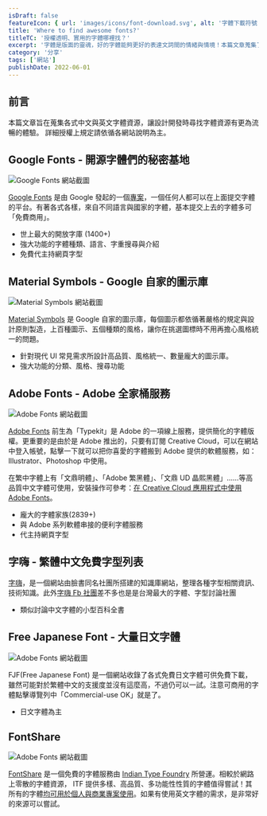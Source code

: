 ```yaml
---
isDraft: false
featureIcon: { url: 'images/icons/font-download.svg', alt: '字體下載符號' }
title: 'Where to find awesome fonts?'
titleTC: '授權透明、實用的字體哪裡找？'
excerpt: '字體是版面的靈魂，好的字體能夠更好的表達文詞間的情緒與情境！本篇文章蒐集了實用且來源可靠、授權清楚的字體網站，在使用時請務必要注意授權範圍限制。'
category: '分享'
tags: ['網站']
publishDate: 2022-06-01
---
```


## 前言

本篇文章旨在蒐集各式中文與英文字體資源，讓設計開發時尋找字體資源有更為流暢的體驗。 詳細授權上規定請依循各網站說明為主。

## Google Fonts - 開源字體們的秘密基地

![Google Fonts 網站截圖](./google-fonts.webp)

[Google Fonts](https://fonts.google.com/) 是由 Google 發起的一個[專案](https://github.com/google/fonts)，一個任何人都可以在上面提交字體的平台。有著各式各樣，來自不同語言與國家的字體，基本提交上去的字體多可「免費商用」。

- 世上最大的開放字庫 (1400+)
- 強大功能的字體種類、語言、字重搜尋與介紹
- 免費代主持網頁字型

## Material Symbols - Google 自家的圖示庫

![Material Symbols 網站截圖](./material-symbols.webp)

[Material Symbols](https://fonts.google.com/icons?icon.set=Material+Symbols) 是 Google 自家的圖示庫，每個圖示都依循著嚴格的規定與設計原則製造，上百種圖示、五個種類的風格，讓你在挑選圖標時不用再擔心風格統一的問題。

- 針對現代 UI 常見需求所設計高品質、風格統一、數量龐大的圖示庫。
- 強大功能的分類、風格、搜尋功能

## Adobe Fonts - Adobe 全家桶服務

![Adobe Fonts 網站截圖](./adobe-fonts.webp)

[Adobe Fonts](https://fonts.adobe.com) 前生為「Typekit」是 Adobe 的一項線上服務，提供簡化的字體版權。更重要的是由於是 Adobe
推出的，只要有訂閱 Creative Cloud，可以在網站中登入帳號，點擊一下就可以把你喜愛的字體搬到 Adobe 提供的軟體服務，如：Illustrator、Photoshop
中使用。

在繁中字體上有「文鼎明體」、｢Adobe 繁黑體」、｢文鼎 UD 晶熙黑體」……等高品質中文字體可使用，安裝操作可參考：[在 Creative Cloud 應用程式中使用 Adobe Fonts](https://helpx.adobe.com/tw/creative-cloud/help/add-fonts.html)。

- 龐大的字體家族(2839+)
- 與 Adobe 系列軟體串接的便利字體服務
- 代主持網頁字型

## 字嗨 - 繁體中文免費字型列表

[字嗨](https://zi-hi.com/%E7%B9%81%E9%AB%94%E4%B8%AD%E6%96%87%E5%85%8D%E8%B2%BB%E5%AD%97%E5%9E%8B%E5%88%97%E8%A1%A8)，是一個網站由臉書同名社團所搭建的知識庫網站，整理各種字型相關資訊、技術知識。此外[字嗨 Fb 社團](https://www.facebook.com/groups/enjoyfonts/)差不多也是是台灣最大的字體、字型討論社團

- 類似討論中文字體的小型百科全書

## Free Japanese Font - 大量日文字體

![Adobe Fonts 網站截圖](./free-japanese-fonts.webp)

FJF(Free Japanese Font) 是一個網站收錄了各式免費日文字體可供免費下載，雖然可能對於繁體中文的支援度並沒有這麼高，不過仍可以一試。注意可商用的字體點擊導覽列中「Commercial-use OK」就是了。

- 日文字體為主

## FontShare

![Adobe Fonts 網站截圖](./fontshare.webp)

[FontShare](https://www.fontshare.com/) 是一個免費的字體服務由 [Indian Type Foundry](https://www.indiantypefoundry.com) 所營運。相較於網路上零散的字體資源， ITF 提供多樣、高品質、多功能性性質的字體值得嘗試！其所有的字體[均可用於個人與商業專案使用](https://www.fontshare.com/licenses/itf-ffl)。如果有使用英文字體的需求，是非常好的來源可以嘗試。
